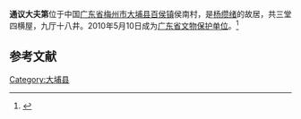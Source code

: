 {{文物保护单位|级别=省级|省区市=广东省|图片=|名称=通议大夫第|编号=6-14|分类=古建筑|时代=清|所在=[[梅州市|梅州市]][[大埔县|大埔县]][[百侯镇|百侯镇]]侯南村|登录=2010年5月10日}}
'''通议大夫第'''位于中国[[广东省|广东省]][[梅州市|梅州市]][[大埔县|大埔县]][[百侯镇|百侯镇]]侯南村，是[[杨缵绪_(康熙进士)|杨缵绪]]的故居，共三堂四横屋，九厅十八井。2010年5月10日成为[[广东省文物保护单位|广东省文物保护单位]]。<ref>{{Cite web|url=http://www.meizhou.cn/news/1207/12/12071200086.html|title=大埔百侯通议大夫第一腹三翰林|accessdate=|author=|date=2012-07-12|publisher=梅州网|archive-date=2016-03-04|archive-url=https://web.archive.org/web/20160304051636/http://www.meizhou.cn/news/1207/12/12071200086.html|dead-url=yes}}</ref>

== 参考文献 ==
{{reflist}}

{{梅州市境内的广东省文物保护单位}}

[[Category:大埔县|Category:大埔县]]